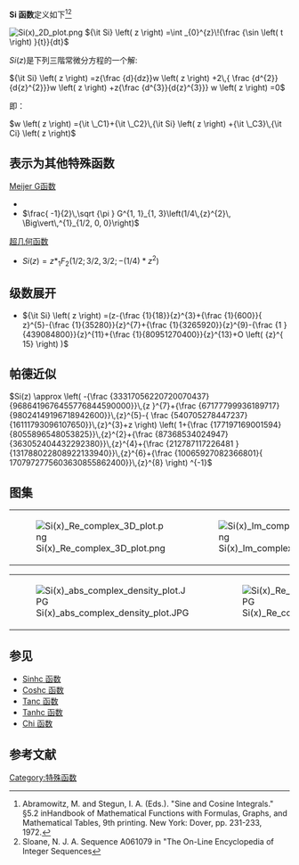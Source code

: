 '''Si 函数'''定义如下<ref>Abramowitz, M. and Stegun, I. A. (Eds.). "Sine and Cosine Integrals." §5.2 inHandbook of Mathematical Functions with Formulas, Graphs, and Mathematical Tables, 9th printing. New York: Dover, pp. 231-233, 1972. </ref><ref>
Sloane, N. J. A. Sequence A061079 in "The On-Line Encyclopedia of Integer Sequences</ref>

[[File:Si(x)_2D_plot.png|thumb]]
<math>{\it Si} \left( z \right) =\int _{0}^{z}\!{\frac {\sin \left( t \right) }{t}}{dt}</math>

<math>Si(z)</math>是下列三階常微分方程的一个解:

<math>{\it Si} \left( z \right) =z{\frac {d}{dz}}w \left( z \right) +2\,{
\frac {d^{2}}{d{z}^{2}}}w \left( z \right) +z{\frac {d^{3}}{d{z}^{3}}}
w \left( z \right) =0</math>

即：

<math>w \left( z \right) ={\it \_C1}+{\it \_C2}\,{\it Si} \left( z \right) 
+{\it \_C3}\,{\it Ci} \left( z \right)</math>

==表示为其他特殊函数==
[[Meijer_G函数|Meijer G函数]]
*<math>     </math>
*<math>\frac{ -1}{2}\,\sqrt {\pi }
G^{1, 1}_{1, 3}\left(1/4\,{z}^{2}\, \Big\vert\,^{1}_{1/2, 0, 0}\right)    </math>
[[超几何函数|超几何函数]]

*<math>Si(z)=z*_{1}F_{2}(1/2;3/2, 3/2; -(1/4)*z^2)     </math>

==级数展开==
*<math> {\it Si} \left( z \right) =(z-{\frac {1}{18}}{z}^{3}+{\frac {1}{600}}{
z}^{5}-{\frac {1}{35280}}{z}^{7}+{\frac {1}{3265920}}{z}^{9}-{\frac {1
}{439084800}}{z}^{11}+{\frac {1}{80951270400}}{z}^{13}+O \left( {z}^{
15} \right) )    </math>

==帕德近似==
<math>Si(z) \approx \left( -{\frac {33317056220720070437}{9686419676455776844590000}}\,{z
}^{7}+{\frac {67177799936189717}{98024149196718942600}}\,{z}^{5}-{
\frac {540705278447237}{16111793096107650}}\,{z}^{3}+z \right) 
 \left( 1+{\frac {177197169001594}{8055896548053825}}\,{z}^{2}+{\frac 
{87368534024947}{363052404432292380}}\,{z}^{4}+{\frac {212787117226481
}{131788022808922133940}}\,{z}^{6}+{\frac {10065927082366801}{
1707972775603630855862400}}\,{z}^{8} \right) ^{-1}</math>

==图集==
{|
|[[File:Si(x)_Re_complex_3D_plot.png|thumb]]
|[[File:Si(x)_Im_complex_3D_plot.png|thumb]]
|[[File:Si(x)_abs_complex_3D_plot.png|thumb]]
|}
{|
|[[File:Si(x)_abs_complex_density_plot.JPG|thumb]]
|[[File:Si(x)_Re_complex_density_plot.JPG|thumb]]
|[[File:Si(x)_Im_complex_density_plot.JPG|thumb]]
|
|}
==参见==
*[[Sinhc_函数|Sinhc 函数]]
*[[Coshc_函数|Coshc 函数]]
*[[Tanc_函数|Tanc 函数]]
*[[Tanhc_函数|Tanhc 函数]]
*[[Chi_函数|Chi 函数]]

==参考文献==
<references/>

[[Category:特殊函数|Category:特殊函数]]